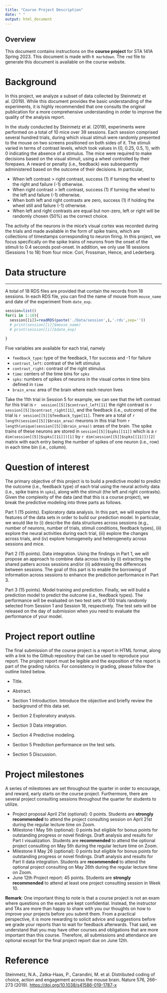 ---
title: "Course Project Description"
date: " "
output: html_document
---

## Overview

This document contains instructions on the **course project** for STA 141A Spring 2023. This document is made with `R markdown`. The `rmd` file to generate this document is available on the course website.

# Background

In this project, we analyze a subset of data collected by Steinmetz et al. (2019). While this document provides the basic understanding of the experiments, it is highly recommended that one consults the original publication for a more comprehensive understanding in order to improve the quality of the analysis report.

In the study conducted by Steinmetz et al. (2019), experiments were performed on a total of 10 mice over 39 sessions. Each session comprised several hundred trials, during which visual stimuli were randomly presented to the mouse on two screens positioned on both sides of it. The stimuli varied in terms of contrast levels, which took values in {0, 0.25, 0.5, 1}, with 0 indicating the absence of a stimulus. The mice were required to make decisions based on the visual stimuli, using a wheel controlled by their forepaws. A reward or penalty (i.e., feedback) was subsequently administered based on the outcome of their decisions. In particular,

-   When left contrast \> right contrast, success (1) if turning the wheel to the right and failure (-1) otherwise.\
-   When right contrast \> left contrast, success (1) if turning the wheel to the left and failure (-1) otherwise.\
-   When both left and right contrasts are zero, success (1) if holding the wheel still and failure (-1) otherwise.
-   When left and right contrasts are equal but non-zero, left or right will be randomly chosen (50%) as the correct choice.

The activity of the neurons in the mice's visual cortex was recorded during the trials and made available in the form of spike trains, which are collections of timestamps corresponding to neuron firing. In this project, we focus specifically on the spike trains of neurons from the onset of the stimuli to 0.4 seconds post-onset. In addition, we only use 18 sessions (Sessions 1 to 18) from four mice: Cori, Frossman, Hence, and Lederberg.

# Data structure

------------------------------------------------------------------------

A total of 18 RDS files are provided that contain the records from 18 sessions. In each RDS file, you can find the name of mouse from `mouse_name` and date of the experiment from `date_exp`.

```{r echo=TRUE, eval=TRUE}

session=list()
for(i in 1:18){
  session[[i]]=readRDS(paste('./Data/session',i,'.rds',sep=''))
  # print(session[[i]]$mouse_name)
  # print(session[[i]]$date_exp)
  
}
```

Five variables are available for each trial, namely

-   `feedback_type`: type of the feedback, 1 for success and -1 for failure
-   `contrast_left`: contrast of the left stimulus
-   `contrast_right`: contrast of the right stimulus
-   `time`: centers of the time bins for `spks`\
-   `spks`: numbers of spikes of neurons in the visual cortex in time bins defined in `time`
-   `brain_area`: area of the brain where each neuron lives

Take the 11th trial in Session 5 for example, we can see that the left contrast for this trial is `r  session[[5]]$contrast_left[11]` the right contrast is `r  session[[5]]$contrast_right[11]`, and the feedback (i.e., outcome) of the trial is `r session[[5]]$feedback_type[11]`. There are a total of `r length(session[[5]]$brain_area)` meurons in this trial from `r length(unique(session[[5]]$brain_area))` areas of the brain. The spike trains of these neurons are stored in `session[[5]]$spks[[11]]` which is a `r dim(session[[5]]$spks[[11]])[1]` by `r dim(session[[5]]$spks[[11]])[2]` matrix with each entry being the number of spikes of one neuron (i.e., row) in each time bin (i.e., column).

# Question of interest

The primary objective of this project is to build a predictive model to predict the outcome (i.e., feedback type) of each trial using the neural activity data (i.e., spike trains in `spks`), along with the stimuli (the left and right contrasts). Given the complexity of the data (and that this is a course project), we break the predictive modeling into three parts as follows.

Part 1 (15 points). Exploratory data analysis. In this part, we will explore the features of the data sets in order to build our prediction model. In particular, we would like to (i) describe the data structures across sessions (e.g., number of neurons, number of trials, stimuli conditions, feedback types), (ii) explore the neural activities during each trial, (iii) explore the changes across trials, and (iv) explore homogeneity and heterogeneity across sessions and mice.

Part 2 (15 points). Data integration. Using the findings in Part 1, we will propose an approach to combine data across trials by (i) extracting the shared patters across sessions and/or (ii) addressing the differences between sessions. The goal of this part is to enable the borrowing of information across sessions to enhance the prediction performance in Part 3.

Part 3 (15 points). Model training and prediction. Finally, we will build a prediction model to predict the outcome (i.e., feedback types). The performance will be evaluated on two test sets of 100 trials randomly selected from Session 1 and Session 18, respectively. The test sets will be released on the day of submission when you need to evaluate the performance of your model.

# Project report outline

The final submission of the course project is a report in HTML format, along with a link to the Github repository that can be used to reproduce your report. The project report must be legible and the exposition of the report is part of the grading rubrics. For consistency in grading, please follow the outline listed below.

-   Title.

-   Abstract.

-   Section 1 Introduction. Introduce the objective and briefly review the background of this data set.

-   Section 2 Exploratory analysis.

-   Section 3 Data integration.

-   Section 4 Predictive modeling.

-   Section 5 Prediction performance on the test sets.

-   Section 5 Discussion.

# Project milestones

A series of milestones are set throughout the quarter in order to encourage, and reward, early starts on the course project. Furthermore, there are several project consulting sessions throughout the quarter for students to utilize.

-   Project proposal April 21st (optional): 0 points. Students are **strongly recommended** to attend the project consulting session on April 21st during the regular lecture time on Zoom.
-   Milestone I May 5th (optional): 0 points but eligible for bonus points for outstanding progress or novel findings. Draft analysis and results for Part I visualization. Students are **recommended** to attend the optional project consulting on May 5th during the regular lecture time on Zoom.
-   Milestone II May 26 (optional): 0 points but eligible for bonus points for outstanding progress or novel findings. Draft analysis and results for Part II data integration. Students are **recommended** to attend the optional project consulting on May 26th during the regular lecture time on Zoom.
-   June 12th Project report: 45 points. Students are **strongly recommended** to attend at least one project consulting session in Week 10.

**Remark**: One important thing to note is that a course project is not an exam where questions on the exam are kept confidential. Instead, the instructor and TAs are more than happy to share with you our thoughts on how to improve your projects before you submit them. From a practical perspective, it is more rewarding to solicit advice and suggestions before we grade your reports than to wait for feedback afterwards. That said, we understand that you may have other courses and obligations that are more important than this course. Therefore, all submissions and attendance are optional except for the final project report due on June 12th.

# Reference {.unnumbered}

Steinmetz, N.A., Zatka-Haas, P., Carandini, M. et al. Distributed coding of choice, action and engagement across the mouse brain. Nature 576, 266--273 (2019). <https://doi.org/10.1038/s41586-019-1787-x>
